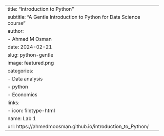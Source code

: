 ---
title: "Introduction to Python"
subtitle: "A Gentle Introduction to Python for Data Science course"
author: 
  - Ahmed M Osman
date: 2024-02-21
slug: python-gentle
image: featured.png
categories:
  - Data analysis
  - python
  - Economics 
links:
- icon: filetype-html
  name: Lab 1
  url: https://ahmedmoosman.github.io/introduction_to_Python/
---